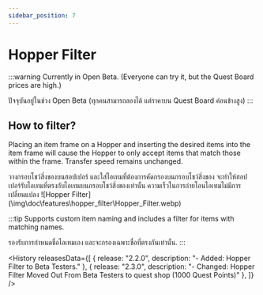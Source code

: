 ```yaml
---
sidebar_position: 7
---
```



# Hopper Filter
<GenMetaData
  description="Feature that helps you filter items in a hopper by placing an item frame on a Hopper, the Hopper to only accept items that match those within the frame."
  keywords="Hopper Filter, Hopper filter, Hopper, Item Frame, Filter, Filter items, Items, lamalia hopper filter, Hopper filter lamalia"
/>

:::warning
<EN>Currently in Open Beta. (Everyone can try it, but the Quest Board prices are high.)</EN>
<TH>ปัจจุบันอยู่ในช่วง Open Beta (ทุกคนสามารถลองได้ แต่ราคาบน Quest Board ค่อนข้างสูง)</TH>
:::

## How to filter?

<EN>Placing an item frame on a Hopper and inserting the desired items into the item frame will cause the Hopper to only accept items that match those within the frame. Transfer speed remains unchanged.</EN>
<TH>วางกรอบโชว์สิ่งของบนฮอปเปอร์ และใส่ไอเทมที่ต้องการคัดกรองบนกรอบโชว์สิ่งของ จะทำให้ฮอปเปอร์รับไอเทมที่ตรงกับไอเทมบนกรอบโชว์สิ่งของเท่านั้น ความเร็วในการถ่ายโอนไอเทมไม่มีการเปลี่ยนแปลง</TH>
![Hopper Filter](\img\doc\features\hopper_filter\Hopper_Filter.webp)

:::tip
<EN>Supports custom item naming and includes a filter for items with matching names.</EN>
<TH>รองรับการกำหนดชื่อไอเทมเอง และจะกรองเฉพาะชื่อที่ตรงกันเท่านั้น.</TH>
:::

<History releasesData={[
    { release: "2.2.0", description: "- Added: Hopper Filter to Beta Testers." },
    { release: "2.3.0", description: "- Changed: Hopper Filter Moved Out From Beta Testers to quest shop (1000 Quest Points)" },
  ]} />